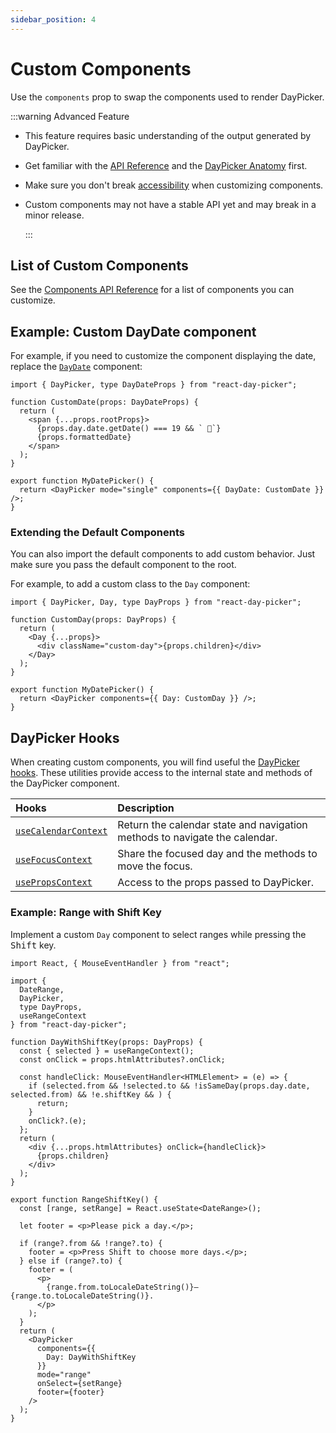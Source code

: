 ```yaml
---
sidebar_position: 4
---
```


# Custom Components

Use the `components` prop to swap the components used to render DayPicker.

:::warning Advanced Feature

- This feature requires basic understanding of the output generated by DayPicker.
- Get familiar with the [API Reference](../api#components) and the [DayPicker Anatomy](../using-daypicker/anatomy.mdx) first.
- Make sure you don't break [accessibility](../using-daypicker/accessibility.mdx) when customizing components.
- Custom components may not have a stable API yet and may break in a minor release.

  :::

## List of Custom Components

See the [Components API Reference](../api#components) for a list of components you can customize.

## Example: Custom DayDate component

For example, if you need to customize the component displaying the date, replace the [`DayDate`](../api/functions//DayDate.md) component:

```tsx title="./CustomDayDate.tsx"
import { DayPicker, type DayDateProps } from "react-day-picker";

function CustomDate(props: DayDateProps) {
  return (
    <span {...props.rootProps}>
      {props.day.date.getDate() === 19 && ` 🎉`}
      {props.formattedDate}
    </span>
  );
}

export function MyDatePicker() {
  return <DayPicker mode="single" components={{ DayDate: CustomDate }} />;
}
```

<BrowserWindow>
  <Examples.CustomDayDate />
</BrowserWindow>

### Extending the Default Components

You can also import the default components to add custom behavior. Just make sure you pass the default component to the root.

For example, to add a custom class to the `Day` component:

```tsx title="./CustomDay.tsx"
import { DayPicker, Day, type DayProps } from "react-day-picker";

function CustomDay(props: DayProps) {
  return (
    <Day {...props}>
      <div className="custom-day">{props.children}</div>
    </Day>
  );
}

export function MyDatePicker() {
  return <DayPicker components={{ Day: CustomDay }} />;
}
```

## DayPicker Hooks

When creating custom components, you will find useful the [DayPicker hooks](../api/index.md#hooks). These utilities provide access to the internal state and methods of the DayPicker component.

| Hooks                                                          | Description                                                                |
| :------------------------------------------------------------- | :------------------------------------------------------------------------- |
| [`useCalendarContext`](../api/functions/useCalendarContext.md) | Return the calendar state and navigation methods to navigate the calendar. |
| [`useFocusContext`](../api/functions/useFocusContext.md)       | Share the focused day and the methods to move the focus.                   |
| [`usePropsContext`](../api/functions/usePropsContext.md)       | Access to the props passed to DayPicker.                                   |

### Example: Range with Shift Key

Implement a custom `Day` component to select ranges while pressing the <kbd>Shift</kbd> key.

```tsx
import React, { MouseEventHandler } from "react";

import {
  DateRange,
  DayPicker,
  type DayProps,
  useRangeContext
} from "react-day-picker";

function DayWithShiftKey(props: DayProps) {
  const { selected } = useRangeContext();
  const onClick = props.htmlAttributes?.onClick;

  const handleClick: MouseEventHandler<HTMLElement> = (e) => {
    if (selected.from && !selected.to && !isSameDay(props.day.date, selected.from) && !e.shiftKey && ) {
      return;
    }
    onClick?.(e);
  };
  return (
    <div {...props.htmlAttributes} onClick={handleClick}>
      {props.children}
    </div>
  );
}

export function RangeShiftKey() {
  const [range, setRange] = React.useState<DateRange>();

  let footer = <p>Please pick a day.</p>;

  if (range?.from && !range?.to) {
    footer = <p>Press Shift to choose more days.</p>;
  } else if (range?.to) {
    footer = (
      <p>
        {range.from.toLocaleDateString()}—{range.to.toLocaleDateString()}.
      </p>
    );
  }
  return (
    <DayPicker
      components={{
        Day: DayWithShiftKey
      }}
      mode="range"
      onSelect={setRange}
      footer={footer}
    />
  );
}
```

<BrowserWindow>
  <Examples.RangeShiftKey />
</BrowserWindow>
